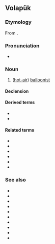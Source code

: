 ==Volapük==

===Etymology===
From {{compound|vo|bälun|-a-|flit|-an|t1=balloon|t2=genitive morpheme|t3=flight|t4=person}}.

===Pronunciation===
* {{IPA|[bɛlunafliˈtan]|lang=vo}}

===Noun===
{{vo-noun}}

# ([[hot-air]]) [[balloonist]]

====Declension====
{{vo-decl-noun}}

====Derived terms====
* {{l|vo|bälunahiflitan}}
* {{l|vo|bälunajiflitan}}

====Related terms====
* {{l|vo|bälunaflit}}
* {{l|vo|bälunaflitam}}
* {{l|vo|bälunaflito}}
* {{l|vo|bälunaflitön}}
* {{l|vo|bälunaflitik}}
* {{l|vo|bälunaflitiko}}

===See also===
* {{l|vo|bälun}}
* {{l|vo|bälunil}}
* {{l|vo|bälunül}}
* {{l|vo|flit}}
* {{l|vo|flitanm}}
* {{l|vo|flitan}}
* {{l|vo|flitön}}
* {{l|vo|hiflitan}}
* {{l|vo|jiflitan}}
* {{l|vo|lebälun}}